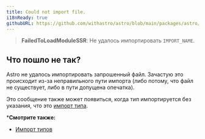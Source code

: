 ```yaml
---
title: Could not import file.
i18nReady: true
githubURL: https://github.com/withastro/astro/blob/main/packages/astro/src/core/errors/errors-data.ts
---
```


> **FailedToLoadModuleSSR**: Не удалось импортировать `IMPORT_NAME`.

## Что пошло не так?

Astro не удалось импортировать запрошенный файл. Зачастую это происходит из-за неправильного пути импорта (либо потому, что файл не существует, либо в пути допущена опечатка).

Это сообщение также может появиться, когда тип импортируется без указания, что это [импорт типа](/ru/guides/typescript/#type-imports).

***Смотрите также:**

-  [Импорт типов](/ru/guides/typescript/#type-imports)